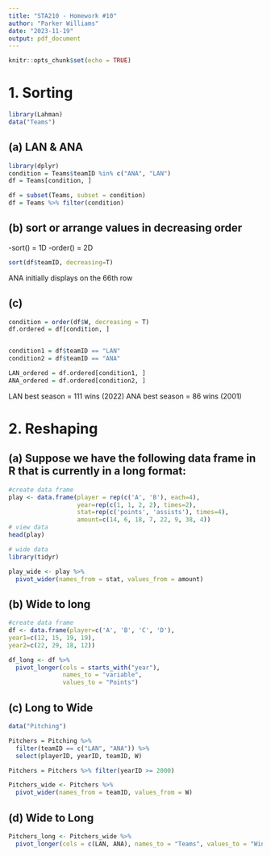 ```yaml
---
title: "STA210 - Homework #10"
author: "Parker Williams"
date: "2023-11-19"
output: pdf_document
---
```


```r
knitr::opts_chunk$set(echo = TRUE)
```

# 1. Sorting
```r
library(Lahman)
data("Teams")
```

## (a) LAN & ANA
```r
library(dplyr)
condition = Teams$teamID %in% c("ANA", "LAN")
df = Teams[condition, ]

df = subset(Teams, subset = condition)
df = Teams %>% filter(condition)
```

## (b) sort or arrange values in decreasing order

-sort() = 1D
-order() = 2D

```r
sort(df$teamID, decreasing=T)
```
ANA initially displays on the 66th row

## (c)
```r
condition = order(df$W, decreasing = T)
df.ordered = df[condition, ]


condition1 = df$teamID == "LAN"
condition2 = df$teamID == "ANA"

LAN_ordered = df.ordered[condition1, ]
ANA_ordered = df.ordered[condition2, ]
```

LAN best season = 111 wins (2022)
ANA best season = 86 wins (2001)

# 2. Reshaping 

## (a) Suppose we have the following data frame in R that is currently in a long format:
```r
#create data frame
play <- data.frame(player = rep(c('A', 'B'), each=4),
                   year=rep(c(1, 1, 2, 2), times=2),
                   stat=rep(c('points', 'assists'), times=4),
                   amount=c(14, 6, 18, 7, 22, 9, 38, 4))
# view data
head(play)

# wide data
library(tidyr)

play_wide <- play %>% 
  pivot_wider(names_from = stat, values_from = amount)
```

## (b) Wide to long
```r
#create data frame
df <- data.frame(player=c('A', 'B', 'C', 'D'),
year1=c(12, 15, 19, 19),
year2=c(22, 29, 18, 12))

df_long <- df %>% 
  pivot_longer(cols = starts_with("year"), 
               names_to = "variable",
               values_to = "Points")
```

## (c) Long to Wide
```r
data("Pitching")

Pitchers = Pitching %>% 
  filter(teamID == c("LAN", "ANA")) %>% 
  select(playerID, yearID, teamID, W)

Pitchers = Pitchers %>% filter(yearID >= 2000)

Pitchers_wide <- Pitchers %>%
  pivot_wider(names_from = teamID, values_from = W)
```

## (d) Wide to Long
```r
Pitchers_long <- Pitchers_wide %>%
  pivot_longer(cols = c(LAN, ANA), names_to = "Teams", values_to = "Wins", values_drop_na = TRUE)
```








